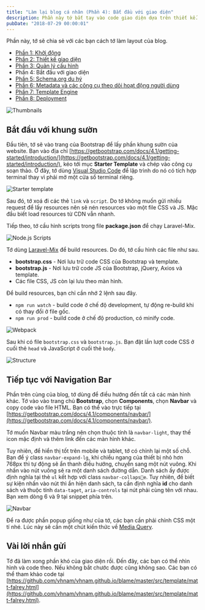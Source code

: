 ```yaml
---
title: "Làm lại blog cá nhân (Phần 4): Bắt đầu với giao diện"
description: Phần này tớ bắt tay vào code giao diện dựa trên thiết kế. Tớ sẽ lưu ý một số chỗ dành cho các bạn mới bắt đầu làm static web.
pubDate: "2018-07-29 00:00:01"
---
```


Phần này, tớ sẽ chia sẻ với các bạn cách tớ làm layout của blog.

- [Phần 1: Khởi động](https://vhnam.github.io/tutorials/lam-lai-blog-ca-nhan-1/)
- [Phần 2: Thiết kế giao diện](https://vhnam.github.io/tutorials/lam-lai-blog-ca-nhan-2/)
- [Phần 3: Quản lý cấu hình](https://vhnam.github.io/tutorials/lam-lai-blog-ca-nhan-3/)
- Phần 4: Bắt đầu với giao diện
- [Phần 5: Schema.org du hý](https://vhnam.github.io/tutorials/lam-lai-blog-ca-nhan-5/)
- [Phần 6: Metadata và các công cụ theo dõi hoạt động người dùng](https://vhnam.github.io/tutorials/lam-lai-blog-ca-nhan-6/)
- [Phần 7: Template Engine](https://vhnam.github.io/tutorials/lam-lai-blog-ca-nhan-7/)
- [Phần 8: Deployment](https://vhnam.github.io/tutorials/lam-lai-blog-ca-nhan-8/)

![Thumbnails](../../assets/tutorials/lam-lai-blog-ca-nhan-4/thumbnails.jpg)

## Bắt đầu với khung sườn

Đầu tiên, tớ sẽ vào trang của Bootstrap để lấy phần khung sườn của website. Bạn vào địa chỉ [https://getbootstrap.com/docs/4.1/getting-started/introduction/](https://getbootstrap.com/docs/4.1/getting-started/introduction/), kéo tới mục **Starter Template** và chép vào công cụ soạn thảo. Ở đây, tớ dùng [Visual Studio Code](https://code.visualstudio.com/) để lập trình do nó có tích hợp terminal thay vì phải mở một cửa sổ terminal riêng.

![Starter template](../../assets/tutorials/lam-lai-blog-ca-nhan-4/starter-template.jpg)

Sau đó, tớ xoá đi các thẻ `link` và `script`. Do tớ không muốn gửi nhiều request để lấy resources nên sẽ nén resources vào một file CSS và JS. Mặc đầu biết load resources từ CDN vẫn nhanh.

Tiếp theo, tớ cầu hình scripts trong file **package.json** để chạy Laravel-Mix.

![Node.js Scripts](../../assets/tutorials/lam-lai-blog-ca-nhan-4/scripts.jpg)

Tớ dùng [Laravel-Mix](https://github.com/JeffreyWay/laravel-mix) để build resources. Do đó, tớ cấu hình các file như sau.

- **bootstrap.css** - Nơi lưu trữ code CSS của Bootstrap và template.
- **bootstrap.js** - Nơi lưu trữ code JS của Bootstrap, jQuery, Axios và template.
- Các file CSS, JS còn lại lưu theo màn hình.

Để build resources, bạn chỉ cần nhớ 2 lệnh sau đây.

- `npm run watch` - build code ở chế độ development, tự động re-build khi có thay đổi ở file gốc.
- `npm run prod` - build code ở chế độ production, có minify code.

![Webpack](../../assets/tutorials/lam-lai-blog-ca-nhan-4/webpack.jpg)

Sau khi có file `bootstrap.css` và `bootstrap.js`. Bạn đặt lần lượt code CSS ở cuối thẻ `head` và JavaScript ở cuối thẻ `body`.

![Structure](../../assets/tutorials/lam-lai-blog-ca-nhan-4/structure.jpg)

## Tiếp tục với Navigation Bar

Phần trên cùng của blog, tớ dùng để điều hướng đến tất cả các màn hình khác. Tớ vào vào trang chủ **Bootstrap**, chọn **Components**, chọn **Navbar** và copy code vào file HTML. Bạn có thể vào trực tiếp tại [https://getbootstrap.com/docs/4.1/components/navbar/](https://getbootstrap.com/docs/4.1/components/navbar/).

Tớ muốn Navbar màu trắng nên chọn thuộc tính là `navbar-light`, thay thế icon mặc định và thêm link đến các màn hình khác.

Tuy nhiên, để hiển thị tốt trên mobile và tablet, tớ có chỉnh lại một số chỗ. Bạn để ý class `navbar-expand-lg`, khi chiều ngang của thiết bị nhỏ hơn 768px thì tự động sẽ ẩn thanh điều hướng, chuỵển sang một nút vuông. Khi nhấn vào nút vuông sẽ ra một danh sách đường dẫn. Danh sách ấy được định nghĩa tại thẻ `ul` kết hợp với class `navbar-collapse`. Tuy nhiên, để biết sự kiện nhấn vào nút thì ẩn hiện danh sách, ta cần định nghĩa **id** cho danh sách và thuộc tính `data-taget`, `aria-controls` tại nút phải cùng tên với nhau. Bạn xem dòng 6 và 9 tại snippet phía trên.

![Navbar](../../assets/tutorials/lam-lai-blog-ca-nhan-4/navbar.jpg)

Để ra được phần popup giống như của tớ, các bạn cần phải chỉnh CSS một tí nhé. Lúc này sẽ cần một chút kiến thức về [Media Query](https://www.w3.org/TR/css3-mediaqueries/).

## Vài lời nhắn gửi

Tớ đã làm xong phần khó của giao diện rồi. Đến đây, các bạn có thể nhìn hình và code theo. Nếu không bắt chước được cũng không sao. Các bạn có thể tham khảo code tại [https://github.com/vhnam/vhnam.github.io/blame/master/src/template/matt-falrey.html](https://github.com/vhnam/vhnam.github.io/blame/master/src/template/matt-falrey.html).

